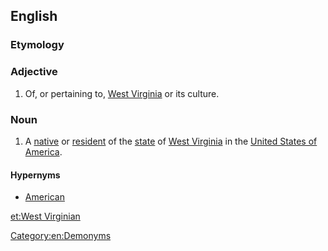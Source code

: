 ==English==

===Etymology===
{{suffix|West Virginia|an|lang=en}}

===Adjective===
{{en-adj|-}}

# Of, or pertaining to, [[West Virginia]] or its culture.

===Noun===
{{en-noun}}

# {{label|en|US}} A [[native]] or [[resident]] of the [[state]] of [[West Virginia]] in the [[United States of America]].

====Hypernyms====
* [[American]]

[[Category:en:Demonyms]]

[[et:West Virginian]]